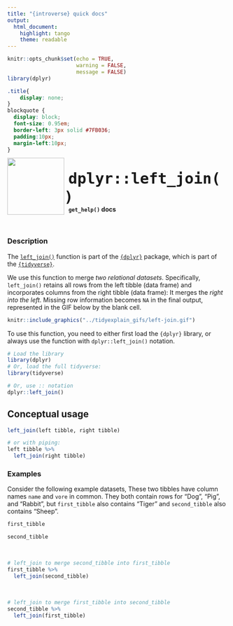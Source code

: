 ```yaml
---
title: "{introverse} quick docs"
output: 
  html_document:
    highlight: tango
    theme: readable
---
```



```r
knitr::opts_chunk$set(echo = TRUE, 
                      warning = FALSE, 
                      message = FALSE)
library(dplyr)
```

```css
.title{
    display: none;
}
blockquote {
  display: block;
  font-size: 0.95em;
  border-left: 3px solid #7FB036;
  padding:10px;
  margin-left:10px;
}
```

<div>
<br>
 <img src = "logo.png" style = "float:left;height:130px;margin-top:-20px;">
 <span style = "font-weight:bold;font-size:40px;"> 
  &nbsp;<code>dplyr::left_join()</code>
 </span>
 <br>
 <b>&nbsp;&nbsp;&nbsp;<code>get_help()</code> docs</b>
</div>
<br>

### Description

The [`left_join()`](https://dplyr.tidyverse.org/reference/left_join.html) function is part of the [`{dplyr}`](https://dplyr.tidyverse.org/) package, which is part of the [`{tidyverse}`](https://www.tidyverse.org/).

We use this function to merge _two relational datasets_. Specifically, `left_join()` retains all rows from the left tibble (data frame) and incorporates columns from the right tibble (data frame): It merges the _right into the left._ Missing row information becomes `NA` in the final output, represented in the GIF below by the blank cell.

```r
knitr::include_graphics("../tidyexplain_gifs/left-join.gif")
```


<!-- Add the following if the topic is a function that does NOT come with base R, and uncomment/fill in the subsequent multiline HTML comment: -->
To use this function, you need to either first load the `{dplyr}` library, or always use the function with `dplyr::left_join()` notation.

```r
# Load the library
library(dplyr)
# Or, load the full tidyverse:
library(tidyverse)

# Or, use :: notation
dplyr::left_join()
```


## Conceptual usage 

```r
left_join(left tibble, right tibble)

# or with piping:
left tibble %>%
  left_join(right tibble)
```

### Examples

Consider the following example datasets, These two tibbles have column names `name` and `vore` in common. They both contain rows for "Dog", "Pig", and "Rabbit", but `first_tibble` also contains "Tiger" and `second_tibble` also contains "Sheep".

```r
first_tibble

second_tibble
```

<br>


```r
# left_join to merge second_tibble into first_tibble
first_tibble %>%
  left_join(second_tibble)
```

<br>

```r
# left_join to merge first_tibble into second_tibble
second_tibble %>%
  left_join(first_tibble)
```
